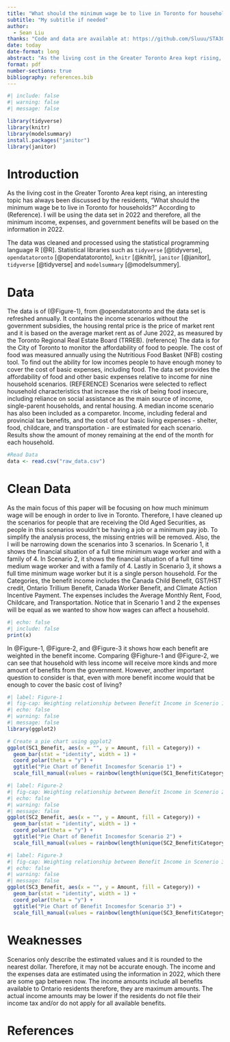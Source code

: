 ```yaml
---
title: "What should the minimum wage be to live in Toronto for households?"
subtitle: "My subtitle if needed"
author: 
  - Sean Liu
thanks: "Code and data are available at: https://github.com/Sluuu/STA302-paper1-.git"
date: today
date-format: long
abstract: "As the living cost in the Greater Toronto Area kept rising, an interesting topic has always been discussed by the residents, What should the minimum wage be to live in Toronto for households?. Will the current minimum wage cover the basic living expenses?"
format: pdf
number-sections: true
bibliography: references.bib
---
```


```r
#| include: false
#| warning: false
#| message: false

library(tidyverse)
library(knitr)
library(modelsummary)
install.packages("janitor")
library(janitor)
```

# Introduction

As the living cost in the Greater Toronto Area kept rising, an interesting topic has always been discussed by the residents, "What should the minimum wage be to live in Toronto for households?" According to (Reference). I will be using the data set in 2022 and therefore, all the minimum income, expenses, and government benefits will be based on the information in 2022.

The data was cleaned and processed using the statistical programming language R [@R]. Statistical libraries such as `tidyverse` [@tidyverse], `opendatatoronto` [@opendatatoronto], `knitr` [@knitr], `janitor` [@janitor], `tidyverse` [@tidyverse] and `modelsummary` [@modelsummery].

# Data

The data is of (@Figure-1), from @opendatatoronto and the data set is refreshed annually. It contains the income scenarios without the government subsidies, the housing rental price is the price of market rent and it is based on the average market rent as of June 2022, as measured by the Toronto Regional Real Estate Board (TRREB). (reference) The data is for the City of Toronto to monitor the affordability of food to people. The cost of food was measured annually using the Nutritious Food Basket (NFB) costing tool. To find out the ability for low incomes people to have enough money to cover the cost of basic expenses, including food. The data set provides the affordability of food and other basic expenses relative to income for nine household scenarios. (REFERENCE) Scenarios were selected to reflect household characteristics that increase the risk of being food insecure, including reliance on social assistance as the main source of income, single-parent households, and rental housing. A median income scenario has also been included as a comparetor. Income, including federal and provincial tax benefits, and the cost of four basic living expenses - shelter, food, childcare, and transportation - are estimated for each scenario. Results show the amount of money remaining at the end of the month for each household.

```r
#Read Data
data <- read.csv("raw_data.csv")
```


# Clean Data

As the main focus of this paper will be focusing on how much minimum wage will be enough in order to live in Toronto. Therefore, I have cleaned up the scenarios for people that are receiving the Old Aged Securities, as people in this scenarios wouldn't be having a job or a minimum pay job. To simplify the analysis process, the missing entries will be removed. Also, the I will be narrowing down the scenarios into 3 scenarios. In Scenario 1, it shows the financial situation of a full time minimum wage worker and with a family of 4. In Scenario 2, it shows the financial situation of a full time medium wage worker and with a family of 4. Lastly in Scenario 3, it shows a full time minimum wage worker but it is a single person household. For the Categories, the benefit income includes the Canada Child Benefit, GST/HST credit, Ontario Trillium Benefit, Canada Worker Benefit, and Climate Action Incentive Payment. The expenses includes the Average Monthly Rent, Food, Childcare, and Transportation. Notice that in Scenario 1 and 2 the expenses will be equal as we wanted to show how wages can affect a household.

```r
#| echo: false
#| include: false
print(x)
```

In @Figure-1, @Figure-2, and @Figure-3 it shows how each benefit are weighted in the benefit income. Comparing @Fighure-1 and @Figure-2, we can see that household with less income will receive more kinds and more amount of benefits from the government. However, another important question to consider is that, even with more benefit income would that be enough to cover the basic cost of living?

```r
#| label: Figure-1
#| fig-cap: Weighting relationship between Benefit Income in Scenerio 1 
#| echo: false
#| warning: false
#| message: false
library(ggplot2)

# Create a pie chart using ggplot2
ggplot(SC1_Benefit, aes(x = "", y = Amount, fill = Category)) +
  geom_bar(stat = "identity", width = 1) +
  coord_polar(theta = "y") +
  ggtitle("Pie Chart of Benefit Incomesfor Scenario 1") +
  scale_fill_manual(values = rainbow(length(unique(SC1_Benefit$Category))))

```

```r
#| label: Figure-2
#| fig-cap: Weighting relationship between Benefit Income in Scenerio 2
#| echo: false
#| warning: false
#| message: false
ggplot(SC2_Benefit, aes(x = "", y = Amount, fill = Category)) +
  geom_bar(stat = "identity", width = 1) +
  coord_polar(theta = "y") +
  ggtitle("Pie Chart of Benefit Incomesfor Scenario 2") +
  scale_fill_manual(values = rainbow(length(unique(SC2_Benefit$Category))))


```

```r
#| label: Figure-3
#| fig-cap: Weighting relationship between Benefit Income in Scenerio 3
#| echo: false
#| warning: false
#| message: false
ggplot(SC3_Benefit, aes(x = "", y = Amount, fill = Category)) +
  geom_bar(stat = "identity", width = 1) +
  coord_polar(theta = "y") +
  ggtitle("Pie Chart of Benefit Incomesfor Scenario 3") +
  scale_fill_manual(values = rainbow(length(unique(SC3_Benefit$Category))))
```


# Weaknesses
Scenarios only describe the estimated values and it is rounded to the nearest dollar. Therefore, it may not be accurate enough. The income and the expenses data are estimated using the information in 2022, which there are some gap between now. The income amounts include all benefits available to Ontario residents therefore, they are maximum amounts. The actual income amounts may be lower if the residents do not file their income tax and/or do not apply for all available benefits.

\newpage

# References
